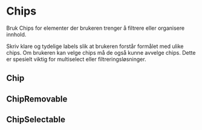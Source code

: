 
<Meta title="Komponenter/Chips" />

# Chips

Bruk Chips for elementer der brukeren trenger å filtrere eller organisere innhold.

Skriv klare og tydelige labels slik at brukeren forstår formålet med ulike chips.
Om brukeren kan velge chips må de også kunne avvelge chips. Dette er spesielt viktig for multiselect eller filtreringsløsninger.

<InstallImport packageName="@sb1/ffe-chips-react" dependencies={dependencies} />

## Chip

<Canvas of={ChipStories.Standard} />
<Controls of={ChipStories.Standard} />

## ChipRemovable

<Canvas of={ChipRemovableStories.Standard} />
<Controls of={ChipRemovableStories.Standard} />

## ChipSelectable

<Canvas of={ChipSelectableStories.Standard} />
<Controls of={ChipSelectableStories.Standard} />
